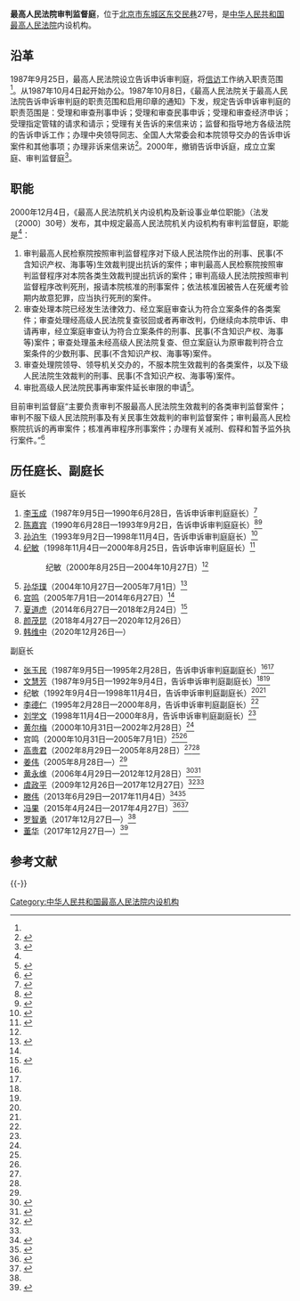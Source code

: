 {{Infobox PRCG
|机构名称=最高人民法院审判监督庭
|标志1=Red star.svg
|标志1说明=
|职位1=庭长
|人员1=[[韩维中|韩维中]]
|职位2=
|人员2=
|人数2=
|上级机构=[[中华人民共和国最高人民法院|中华人民共和国最高人民法院]]
|机构类型=最高人民法院内设机构
|行政级别=
|成立时间=
|地址1=[[北京市|北京市]][[东城区_(北京市)|东城区]][[东交民巷|东交民巷]]27号
|邮编1=
|电话0=
|电话1={{Tel|86|10|}}
|传真1=
|官网=
}}
'''最高人民法院审判监督庭'''，位于[[北京市|北京市]][[东城区_(北京市)|东城区]][[东交民巷|东交民巷]]27号，是[[中华人民共和国最高人民法院|中华人民共和国最高人民法院]]内设机构。

==沿革==
1987年9月25日，最高人民法院设立告诉申诉审判庭，将[[信访|信访]]工作纳入职责范围<ref name=jigoujsh/>。从1987年10月4日起开始办公。1987年10月8日，《最高人民法院关于最高人民法院告诉申诉审判庭的职责范围和启用印章的通知》下发，规定告诉申诉审判庭的职责范围是：受理和审查刑事申诉；受理和审查民事申诉；受理和审查经济申诉；受理指定管辖的请求和请示；受理有关告诉的来信来访；监督和指导地方各级法院的告诉申诉工作；办理中央领导同志、全国人大常委会和本院领导交办的告诉申诉案件和其他事项；办理非诉来信来访<ref>{{Cite web |url =  http://www.chinacourt.org/law/detail/1987/10/id/6930.shtml|title = 最高人民法院关于最高人民法院告诉申诉审判庭的职责范围和启用印章的通知 |author =  |date = 1987-10-08 |publisher = 中国法院网 |language =  |accessdate =  |quote =  }}</ref>。2000年，撤销告诉申诉庭，成立立案庭、审判监督庭<ref name=jigoujsh>{{Cite web |url = http://rmfyb.chinacourt.org/paper/html/2014-11/23/content_90796.htm?div=-1 |title = 最高人民法院机构设置简史 |author =  |date = 2014-11-23 |publisher = 人民法院报 |language =  |accessdate =  |quote =  |archive-date = 2020-11-04 |archive-url = https://web.archive.org/web/20201104154950/http://rmfyb.chinacourt.org/paper/html/2014-11/23/content_90796.htm?div=-1 |dead-url = no }}</ref>。

==职能==
2000年12月4日，《最高人民法院机关内设机构及新设事业单位职能》（法发〔2000〕30号）发布，其中规定最高人民法院机关内设机构有审判监督庭，职能是<ref name=zhineng/>：
#审判最高人民检察院按照审判监督程序对下级人民法院作出的刑事、民事(不含知识产权、海事等)生效裁判提出抗诉的案件；审判最高人民检察院按照审判监督程序对本院各类生效裁判提出抗诉的案件；审判高级人民法院按照审判监督程序改判死刑，报请本院核准的刑事案件；依法核准因被告人在死缓考验期内故意犯罪，应当执行死刑的案件。
#审查处理本院已经发生法律效力、经立案庭审查认为符合立案条件的各类案件；审查处理经高级人民法院复查驳回或者再审改判，仍继续向本院申诉、申请再审，经立案庭审查认为符合立案条件的刑事、民事(不含知识产权、海事等)案件；审查处理虽未经高级人民法院复查、但立案庭认为原审裁判符合立案条件的少数刑事、民事(不含知识产权、海事等)案件。
#审查处理院领导、领导机关交办的，不服本院生效裁判的各类案件，以及下级人民法院生效裁判的刑事、民事(不含知识产权、海事等)案件。
#审批高级人民法院民事再审案件延长审限的申请<ref name=zhineng>{{Cite web |url = http://www.pkulaw.cn/fulltext_form.aspx?Gid=124743 |title = 最高人民法院机关内设机构及新设事业单位职能 |author =  |date =  |publisher = 北大法宝 |language =  |accessdate = 2017-04-05 |quote =  |archive-date = 2020-05-09 |archive-url = https://web.archive.org/web/20200509020535/http://www.pkulaw.cn/fulltext_form.aspx?Gid=124743 |dead-url = no }}</ref>。

目前审判监督庭“主要负责审判不服最高人民法院生效裁判的各类审判监督案件；审判不服下级人民法院刑事及有关民事生效裁判的审判监督案件；审判最高人民检察院抗诉的再审案件；核准再审程序刑事案件；办理有关减刑、假释和暂予监外执行案件。”<ref>{{Cite web |url = http://www.court.gov.cn/jigou-fayuanjigou-zhineng-17.html |title = 审判监督庭 |author =  |date =  |publisher = 中华人民共和国最高人民法院 |language =  |accessdate = 2017-04-06 |quote =  |archive-date = 2020-07-03 |archive-url = https://web.archive.org/web/20200703061250/http://www.court.gov.cn/jigou-fayuanjigou-zhineng-17.html |dead-url = no }}</ref>

==历任庭长、副庭长==
{{col-begin}}
{{col-2}}
;庭长
#[[李玉成|李玉成]]（1987年9月5日—1990年6月28日，告诉申诉审判庭庭长）<ref name=yjbsan>{{Cite web |url = http://www.npc.gov.cn/wxzl/wxzl/2004-02/09/content_327759.htm |title = 最高人民法院（1983年－1988年） |author =  |date = 2004-02-09 |publisher = 中国人大网 |language =  |accessdate =  |quote =  |archive-date = 2017-04-06 |archive-url = https://web.archive.org/web/20170406110934/http://www.npc.gov.cn/wxzl/wxzl/2004-02/09/content_327759.htm |dead-url = no }}</ref>
#[[陈嘉宾|陈嘉宾]]（1990年6月28日—1993年9月2日，告诉申诉审判庭庭长）<ref>{{Cite web |url = http://www.npc.gov.cn/wxzl/gongbao/1990-06/28/content_1479155.htm |title = 全国人民代表大会常务委员会任免名单（1990年6月28日） |author =  |date = 1990-06-28 |publisher = 中国人大网 |language =  |accessdate =  |quote =  |archive-date = 2017-04-06 |archive-url = https://web.archive.org/web/20170406201007/http://www.npc.gov.cn/wxzl/gongbao/1990-06/28/content_1479155.htm |dead-url = no }}</ref><ref name=yjbb>{{Cite web |url = http://www.npc.gov.cn/wxzl/wxzl/2004-02/09/content_327758.htm |title = 最高人民法院（1988年－1992年） |author =  |date = 2004-02-09 |publisher = 中国人大网 |language =  |accessdate =  |quote =  |archive-date = 2019-10-19 |archive-url = https://web.archive.org/web/20191019101954/http://www.npc.gov.cn/wxzl/wxzl/2004-02/09/content_327758.htm |dead-url = no }}</ref>
#[[孙泊生|孙泊生]]（1993年9月2日—1998年11月4日，告诉申诉审判庭庭长）<ref name=yjje>{{Cite web |url = http://www.npc.gov.cn/wxzl/wxzl/2004-02/09/content_327757.htm |title = 最高人民法院（1992年－1997年） |author =  |date = 2004-02-09 |publisher = 中国人大网 |language =  |accessdate =  |quote =  |archive-date = 2020-05-09 |archive-url = https://web.archive.org/web/20200509020619/http://www.npc.gov.cn/wxzl/wxzl/2004-02/09/content_327757.htm |dead-url = no }}</ref>
#[[纪敏|纪敏]]（1998年11月4日—2000年8月25日，告诉申诉审判庭庭长）<ref name=yjjb>{{Cite web |url = http://www.npc.gov.cn/wxzl/wxzl/2004-02/09/content_327756.htm |title = 最高人民法院（1998年－2002年） |author =  |date = 2004-02-09 |publisher = 中国人大网 |language =  |accessdate =  |quote =  |archive-url = https://web.archive.org/web/20160306052226/http://www.npc.gov.cn/wxzl/wxzl/2004-02/09/content_327756.htm |archive-date = 2016-03-06 |dead-url = yes }}</ref>
#:纪敏（2000年8月25日—2004年10月27日）<ref name=yjjb/>
#[[孙华璞|孙华璞]]（2004年10月27日—2005年7月1日）<ref name=ellsan>{{Cite web |url = http://www.npc.gov.cn/wxzl/wxzl/2004-02/09/content_327755.htm |title = 最高人民法院（2003年－） |author =  |date = 2004-02-09 |publisher = 中国人大网 |language =  |accessdate =  |quote =  |archive-url = https://web.archive.org/web/20200416175657/http://www.npc.gov.cn/wxzl/wxzl/2004-02/09/content_327755.htm |archive-date = 2020-04-16 |dead-url = yes }}</ref>
#[[宫鸣|宫鸣]]（2005年7月1日—2014年6月27日）<ref name=ellsan/>
#[[夏道虎|夏道虎]]（2014年6月27日—2018年2月24日）<ref>{{Cite web  |url =http://leaders.people.com.cn/n/2014/0628/c58278-25212682.html  |title =姜启波任最高人民法院立案庭庭长  |author =  |date =2014-06-28  |publisher =人民网  |language =  |accessdate =  |quote =  |archive-date =2017-04-06  |archive-url =https://web.archive.org/web/20170406111226/http://leaders.people.com.cn/n/2014/0628/c58278-25212682.html  |dead-url =no  }}</ref>
#[[颜茂昆|颜茂昆]]（2018年4月27日—2020年12月26日）
#[[韩维中|韩维中]]（2020年12月26日—）

{{col-2}}
;副庭长
*[[张玉民|张玉民]]（1987年9月5日—1995年2月28日，告诉申诉审判庭副庭长）<ref name=yjbsan/><ref name=yjje/>
*[[文慧芳|文慧芳]]（1987年9月5日—1992年9月4日，告诉申诉审判庭副庭长）<ref name=yjbsan/><ref name=yjbb/>
*纪敏（1992年9月4日—1998年11月4日，告诉申诉审判庭副庭长）<ref name=yjbb/><ref name=yjjb/>
*[[李德仁|李德仁]]（1995年2月28日—2000年8月，告诉申诉审判庭副庭长）<ref name=yjje/>
*[[刘学文|刘学文]]（1998年11月4日—2000年8月，告诉申诉审判庭副庭长）<ref name=yjjb/>
*[[黄尔梅|黄尔梅]]（2000年10月31日—2002年2月28日）<ref name=yjjb/>
*宫鸣（2000年10月31日—2005年7月1日）<ref name=yjjb/><ref name=ellsan/>
*[[高贵君|高贵君]]（2002年8月29日—2005年8月28日）<ref name=yjjb/><ref name=ellsan/>
*[[姜伟_(最高法审监庭)|姜伟]]（2005年8月28日—）<ref name=ellsan/>
*[[黄永维|黄永维]]（2006年4月29日—2012年12月28日）<ref>{{Cite web  |url =http://www.china.com.cn/policy/txt/2006-05/08/content_6202638.htm  |title =黄永维任最高人民法院审判监督庭副庭长  |author =  |date =2006-05-08  |publisher =中国网  |language =  |accessdate =  |quote =  |archive-date =2017-04-06  |archive-url =https://web.archive.org/web/20170406110351/http://www.china.com.cn/policy/txt/2006-05/08/content_6202638.htm  |dead-url =no  }}</ref><ref>{{Cite web |url = http://www.npc.gov.cn/wxzl/gongbao/2013-04/17/content_1811040.htm |title = 全国人民代表大会常务委员会任免名单(最高人民法院庭长、副庭长、审判员） |author =  |date = 2013-04-17 |publisher = 中国人大网 |language =  |accessdate =  |quote =  |archive-date = 2017-04-06 |archive-url = https://web.archive.org/web/20170406111012/http://www.npc.gov.cn/wxzl/gongbao/2013-04/17/content_1811040.htm |dead-url = no }}</ref>
*[[虞政平|虞政平]]（2009年12月26日—2017年12月27日）<ref>{{Cite web |url = http://www.court.gov.cn/fabu-xiangqing-12967.html |title = 全国人民代表大会常务委员会任免名单 |author =  |date = 2010-02-22 |publisher = 中华人民共和国最高人民法院 |language =  |accessdate =  |quote =  |archive-date = 2019-06-12 |archive-url = https://web.archive.org/web/20190612035206/http://www.court.gov.cn/fabu-xiangqing-12967.html |dead-url = no }}</ref><ref name=elyqshe/>
*[[滕伟|滕伟]]（2013年6月29日—2017年11月4日）<ref>{{Cite web |url = http://www.court.gov.cn/fabu-xiangqing-12994.html |title = 全国人民代表大会常务委员会任免名单 |author =  |date = 2013-07-02 |publisher = 中华人民共和国最高人民法院 |language =  |accessdate =  |quote =  |archive-date = 2019-06-05 |archive-url = https://web.archive.org/web/20190605150137/http://www.court.gov.cn/fabu-xiangqing-12994.html |dead-url = no }}</ref><ref name=daichlin>{{Cite web |url = http://www.thepaper.cn/newsDetail_forward_1850552 |title = 戴长林不再担任最高人民法院审判委员会委员、审判员职务 |author =  |date = 2017-11-04 |publisher = 澎湃新闻 |language =  |accessdate =  |quote =  |archive-date = 2019-06-11 |archive-url = https://web.archive.org/web/20190611140332/http://www.thepaper.cn/newsDetail_forward_1850552 |dead-url = no }}</ref>
*[[冯果|冯果]]（2015年4月24日—2017年4月27日）<ref>{{Cite web |url = http://www.court.gov.cn/fabu-xiangqing-14422.html |title = 全国人民代表大会常务委员会任免名单 |author =  |date = 2015-04-25 |publisher = 中华人民共和国最高人民法院 |language =  |accessdate =  |quote =  |archive-date = 2019-06-05 |archive-url = https://web.archive.org/web/20190605053842/http://www.court.gov.cn/fabu-xiangqing-14422.html |dead-url = no }}</ref><ref name=jinghe>{{Cite web |url = http://news.ifeng.com/a/20170427/51016635_0.shtml |title = 景汉朝、贺荣被免去最高人民法院副院长职务 |author =  |date = 2017-04-27 |publisher = 凤凰网 |language =  |accessdate =  |quote =  |archive-date = 2019-05-02 |archive-url = https://web.archive.org/web/20190502135859/http://news.ifeng.com/a/20170427/51016635_0.shtml |dead-url = no }}</ref>
*[[罗智勇|罗智勇]]（2017年12月27日—）<ref name=elyqshe/>
*[[董华_(最高法)|董华]]（2017年12月27日—）<ref name=elyqshe>{{Cite web |url = http://www.court.gov.cn/fabu-xiangqing-75662.html |title = 全国人民代表大会常务委员会任免名单 |author =  |date = 2017-12-27 |publisher = 中华人民共和国最高人民法院 |language =  |accessdate =  |quote =  |archive-date = 2020-11-09 |archive-url = https://web.archive.org/web/20201109184154/http://www.court.gov.cn/fabu-xiangqing-75662.html |dead-url = no }}</ref>

{{col-end}}

== 参考文献 ==
{{Reflist|30em}}

{{-}}
{{中华人民共和国法院|最}}

[[Category:中华人民共和国最高人民法院内设机构|Category:中华人民共和国最高人民法院内设机构]]